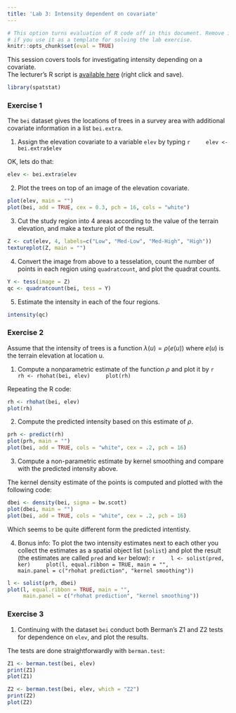 ```yaml
---
title: 'Lab 3: Intensity dependent on covariate'
---
```


```r
# This option turns evaluation of R code off in this document. Remove it
# if you use it as a template for solving the lab exercise.
knitr::opts_chunk$set(eval = TRUE)
```

This session covers tools for investigating intensity depending on a covariate.  
The lecturer's R script is [available here](https://raw.githubusercontent.com/spatstat/SSAI2017/master/Scripts/script03.R) (right click and save).

```r
library(spatstat)
```

### Exercise 1

The `bei` dataset gives the locations of trees in a survey area with additional
covariate information in a list `bei.extra`.

1.  Assign the elevation covariate to a variable `elev` by typing
    ```r
    elev <- bei.extra$elev
    ```

OK, lets do that:

```r
elev <- bei.extra$elev
```

2.  Plot the trees on top of an image of the elevation covariate.

```r
plot(elev, main = "")
plot(bei, add = TRUE, cex = 0.3, pch = 16, cols = "white")
```

3.  Cut the study region into 4 areas according to the value of the 
    terrain elevation, and make a texture plot of the result.
    
```r
Z <- cut(elev, 4, labels=c("Low", "Med-Low", "Med-High", "High"))
textureplot(Z, main = "")
```

4.	Convert the image from above to a tesselation, count the number 
    of points in each region using `quadratcount`, and plot the
    quadrat counts.
    
```r
Y <- tess(image = Z)
qc <- quadratcount(bei, tess = Y)
```

5.  Estimate the intensity in each of the four regions.

```r
intensity(qc)
```


### Exercise 2

Assume that the intensity of trees is a function $\lambda(u) = \rho(e(u))$
where $e(u)$ is the terrain elevation at location u.

1.  Compute a nonparametric estimate of the function $\rho$ and plot it by
    ```r
    rh <- rhohat(bei, elev)
    plot(rh)
    ```

Repeating the R code:

```r
rh <- rhohat(bei, elev)
plot(rh)
```

2.	Compute the predicted intensity based on this estimate of $\rho$.

```r
prh <- predict(rh)
plot(prh, main = "")
plot(bei, add = TRUE, cols = "white", cex = .2, pch = 16)
```

3.  Compute a non-parametric estimate by kernel smoothing and
  	compare with the predicted intensity above.

The kernel density estimate of the points is computed and plotted with the following code:

```r
dbei <- density(bei, sigma = bw.scott)
plot(dbei, main = "")
plot(bei, add = TRUE, cols = "white", cex = .2, pch = 16)
```

Which seems to be quite different form the predicted intentisty.

4.  Bonus info: To plot the two intensity estimates next to each
  	other you collect the estimates as a spatial object list
  	(`solist`) and plot the result (the estimates are called
  	`pred` and `ker` below):
    ```r
    l <- solist(pred, ker)
    plot(l, equal.ribbon = TRUE, main = "", 
         main.panel = c("rhohat prediction", "kernel smoothing"))
    ```

```r
l <- solist(prh, dbei)
plot(l, equal.ribbon = TRUE, main = "",
     main.panel = c("rhohat prediction", "kernel smoothing"))
```


### Exercise 3

1.  Continuing with the dataset `bei` conduct both Berman's Z1 and Z2 tests for
    dependence on `elev`, and plot the results.

The tests are done straightforwardly with `berman.test`:

```r
Z1 <- berman.test(bei, elev)
print(Z1)
plot(Z1)

Z2 <- berman.test(bei, elev, which = "Z2")
print(Z2)
plot(Z2)
```
